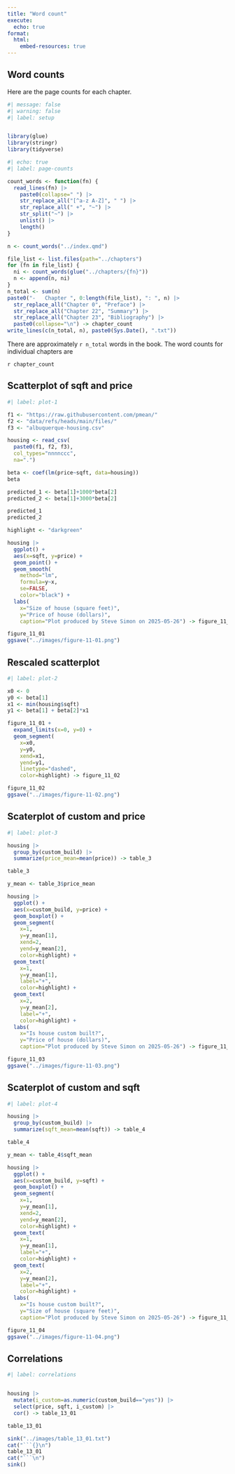 ```yaml
---
title: "Word count"
execute: 
  echo: true
format:
  html:
    embed-resources: true
---
```


## Word counts

Here are the page counts for each chapter.

```r
#| message: false
#| warning: false
#| label: setup


library(glue)
library(stringr)
library(tidyverse)
```

```r
#| echo: true
#| label: page-counts

count_words <- function(fn) {
  read_lines(fn) |>
    paste0(collapse=" ") |>
    str_replace_all("[^a-z A-Z]", " ") |>
    str_replace_all(" +", "~") |> 
    str_split("~") |>
    unlist() |>
    length()
}

n <- count_words("../index.qmd")

file_list <- list.files(path="../chapters")
for (fn in file_list) {
  ni <- count_words(glue("../chapters/{fn}"))
  n <- append(n, ni)
}
n_total <- sum(n)
paste0("-   Chapter ", 0:length(file_list), ": ", n) |>
  str_replace_all("Chapter 0", "Preface") |>
  str_replace_all("Chapter 22", "Summary") |>
  str_replace_all("Chapter 23", "Bibliography") |>
  paste0(collapse="\n") -> chapter_count
write_lines(c(n_total, n), paste0(Sys.Date(), ".txt"))
```

There are approximately `r n_total` words in the book. The word counts for individual chapters are

`r chapter_count`

## Scatterplot of sqft and price

```r
#| label: plot-1

f1 <- "https://raw.githubusercontent.com/pmean/"
f2 <- "data/refs/heads/main/files/"
f3 <- "albuquerque-housing.csv"

housing <- read_csv(
  paste0(f1, f2, f3),
  col_types="nnnnccc",
  na=".")

beta <- coef(lm(price~sqft, data=housing))
beta

predicted_1 <- beta[1]+1000*beta[2]
predicted_2 <- beta[1]+3000*beta[2]

predicted_1
predicted_2

highlight <- "darkgreen"

housing |>
  ggplot() +
  aes(x=sqft, y=price) +
  geom_point() +
  geom_smooth(
    method="lm",
    formula=y~x,
    se=FALSE,
    color="black") +
  labs(
    x="Size of house (square feet)",
    y="Price of house (dollars)",
    caption="Plot produced by Steve Simon on 2025-05-26") -> figure_11_01

figure_11_01
ggsave("../images/figure-11-01.png")
```

## Rescaled scatterplot

```r
#| label: plot-2

x0 <- 0
y0 <- beta[1]
x1 <- min(housing$sqft)
y1 <- beta[1] + beta[2]*x1

figure_11_01 +
  expand_limits(x=0, y=0) + 
  geom_segment(
    x=x0, 
    y=y0, 
    xend=x1, 
    yend=y1,
    linetype="dashed",
    color=highlight) -> figure_11_02

figure_11_02
ggsave("../images/figure-11-02.png")
```

## Scaterplot of custom and price

```r
#| label: plot-3

housing |>
  group_by(custom_build) |>
  summarize(price_mean=mean(price)) -> table_3

table_3

y_mean <- table_3$price_mean

housing |>
  ggplot() +
  aes(x=custom_build, y=price) +
  geom_boxplot() +
  geom_segment(
    x=1,
    y=y_mean[1],
    xend=2,
    yend=y_mean[2],
    color=highlight) +
  geom_text(
    x=1, 
    y=y_mean[1], 
    label="+", 
    color=highlight) +
  geom_text(
    x=2, 
    y=y_mean[2], 
    label="+", 
    color=highlight) +
  labs(
    x="Is house custom built?",
    y="Price of house (dollars)",
    caption="Plot produced by Steve Simon on 2025-05-26") -> figure_11_03

figure_11_03
ggsave("../images/figure-11-03.png")
```

## Scaterplot of custom and sqft

```r
#| label: plot-4

housing |>
  group_by(custom_build) |>
  summarize(sqft_mean=mean(sqft)) -> table_4

table_4

y_mean <- table_4$sqft_mean

housing |>
  ggplot() +
  aes(x=custom_build, y=sqft) +
  geom_boxplot() +
  geom_segment(
    x=1,
    y=y_mean[1],
    xend=2,
    yend=y_mean[2],
    color=highlight) +
  geom_text(
    x=1, 
    y=y_mean[1], 
    label="+", 
    color=highlight) +
  geom_text(
    x=2, 
    y=y_mean[2], 
    label="+", 
    color=highlight) +
  labs(
    x="Is house custom built?",
    y="Size of house (square feet)",
    caption="Plot produced by Steve Simon on 2025-05-26") -> figure_11_04

figure_11_04
ggsave("../images/figure-11-04.png")
```

## Correlations

```r
#| label: correlations


housing |>
  mutate(i_custom=as.numeric(custom_build=="yes")) |>
  select(price, sqft, i_custom) |>
  cor() -> table_13_01

table_13_01

sink("../images/table_13_01.txt")
cat("```{}\n")
table_13_01
cat("```\n")
sink()
```
